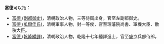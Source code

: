 '''富德'''可以指：

*[[富德_(副都御史)|富德 (副都御史)]]，清朝政治人物，三等侍衛出身，官至左副都御史。
*[[富德_(瓜爾佳氏)|富德 (瓜爾佳氏)]]，清朝軍事人物，封一等侯，官至理藩院尚書、軍機大臣、散秩大臣。
*[[富德_(乾隆繙譯)|富德 (乾隆繙譯)]]，清朝政治人物，乾隆十七年繙譯進士，官至盛京兵部侍郎。

{{Disambiguation|F|Cat=二字汉名消歧义}}